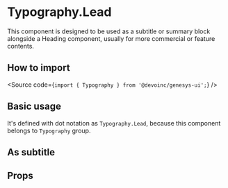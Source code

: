 

<Meta title="Components/Text/Typography/Components/Block/Lead/Overview" />

# Typography.Lead

This component is designed to be used as a subtitle or summary block alongside a Heading component,
usually for more commercial or feature contents.

## How to import

<Source code={`import { Typography } from '@devoinc/genesys-ui';`} />

## Basic usage

It's defined with dot notation as `Typography.Lead`, because this component belongs to `Typography` group.

<Canvas of={Stories.Playground} />

## As subtitle

<Canvas of={Stories.AsSubtitle} />

## Props

<ArgTypes of={Stories} />
